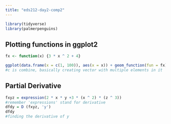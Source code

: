 ```yaml
---
title: "eds212-day2-comp2"
---
```


```r
library(tidyverse)
library(palmerpenguins)
```


## Plotting functions in ggplot2
```r
fx <- function(x) {3 * x ^ 2 + 4}

ggplot(data.frame(x = c(1, 100)), aes(x = x)) + geom_function(fun = fx)
#c is combine, basically creating vector with multiple elements in it
```
## Partial Derivative
```r
fxyz = expression(2 * x * y +3 * (x ^ 2) * (z ^ 3))
#remember 'expressions' stand for derivative
dfdy = D (fxyz, 'y')
dfdy
#finding the derivative of y

```



